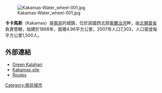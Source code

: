 [[Image:Kakamas-Water_wheel-001.jpg|right]]

'''卡卡馬斯'''（Kakamas）是[[南非|南非]]的城鎮，位於該國西北部[[奧蘭治河|奧蘭治河]]畔，由[[北開普省|北開普省]]負責管轄，始建於1898年，面積4.96平方公里，2007年人口7,303，人口密度每平方公里1,500人。

==外部連結==
*[http://www.greenkalahari.co.za Green Kalahari] {{Wayback|url=http://www.greenkalahari.co.za/ |date=20201025042818 }}
*[http://www.kakamas.co.za Kakamas site] {{Wayback|url=http://www.kakamas.co.za/ |date=20200127163228 }}
*[https://web.archive.org/web/20120211075133/http://www.routes.co.za/nc/kakamas/ Routes]

{{coord|display=title}}
[[Category:南非城市|Category:南非城市]]
{{SouthAfrica-geo-stub}}